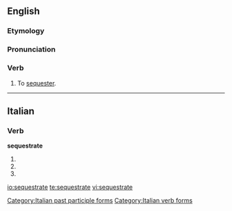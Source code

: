 ==English==

===Etymology===
{{rfe}}

===Pronunciation===
{{rfp}}

===Verb===
{{en-verb|sequestrat|ing}}

# To [[sequester]].

----

==Italian==

===Verb===
'''sequestrate'''

# {{form of|[[second-person|Second-person]] [[plural]] [[present tense]]|sequestrare|lang=Italian}}
# {{form of|Second-person plural [[imperative]]|sequestrare|lang=Italian}}
# {{form of|[[feminine|Feminine]] plural|sequestrato}}

[[Category:Italian past participle forms]]
[[Category:Italian verb forms]]

[[io:sequestrate]]
[[te:sequestrate]]
[[vi:sequestrate]]